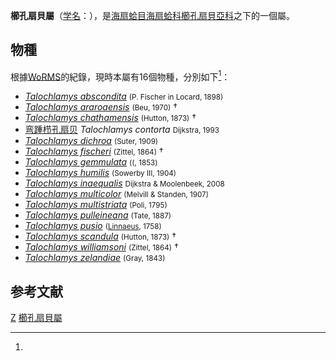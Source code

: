 {{Automatic Taxobox
| taxon = Talochlamys
| authority = Iredale, 1929<ref name=WoRMS_236713>{{cite WoRMS |title=Talochlamys Iredale, 1929 |id=236713 |accessdate=2015-03-17}}</ref>
| subdivision_ranks = [[種_(生物)|種]]
| subdivision = [[#物種|見內文]]
}}
'''櫛孔扇貝屬'''（[[学名|学名]]：{{lang|la|'''''Talochlamys'''''}}），是[[海扇蛤目|海扇蛤目]][[海扇蛤科|海扇蛤科]][[櫛孔扇貝亞科|櫛孔扇貝亞科]]之下的一個屬。

==物種==
根據[[WoRMS|WoRMS]]的紀錄，現時本屬有16個物種，分別如下<ref name=WoRMS_236713 />：
* ''[[Talochlamys_abscondita|Talochlamys abscondita]]'' <small>(P. Fischer in Locard, 1898)</small>
* ''[[Talochlamys_araroaensis|Talochlamys araroaensis]]'' <small>(Beu, 1970)</small> †
* ''[[Talochlamys_chathamensis|Talochlamys chathamensis]]'' <small>(Hutton, 1873)</small> †
*[[弯踵栉孔扇贝|弯踵栉孔扇贝]] ''Talochlamys contorta'' <small>Dijkstra, 1993</small>
* ''[[Talochlamys_dichroa|Talochlamys dichroa]]'' <small>(Suter, 1909)</small>
* ''[[Talochlamys_fischeri|Talochlamys fischeri]]'' <small>(Zittel, 1864)</small> †
* ''[[Talochlamys_gemmulata|Talochlamys gemmulata]]'' <small>(({{tsl|en|Lovell Augustus Reeve|洛弗爾·奧古斯都·里夫|Reeve}}, 1853)</small>
* ''[[Talochlamys_humilis|Talochlamys humilis]]'' <small>(Sowerby III, 1904)</small>
* ''[[Talochlamys_inaequalis|Talochlamys inaequalis]]'' <small>Dijkstra & Moolenbeek, 2008</small>
* ''[[Talochlamys_multicolor|Talochlamys multicolor]]'' <small>(Melvill & Standen, 1907)</small>
* ''[[Talochlamys_multistriata|Talochlamys multistriata]]'' <small>(Poli, 1795)</small>
* ''[[Talochlamys_pulleineana|Talochlamys pulleineana]]'' <small>(Tate, 1887)</small>
* ''[[Talochlamys_pusio|Talochlamys pusio]]'' <small>([[卡爾·林奈|Linnaeus]], 1758)</small>
* ''[[Talochlamys_scandula|Talochlamys scandula]]'' <small>(Hutton, 1873)</small> †
* ''[[Talochlamys_williamsoni|Talochlamys williamsoni]]'' <small>(Zittel, 1864)</small> †
* ''[[Talochlamys_zelandiae|Talochlamys zelandiae]]'' <small>(Gray, 1843)</small>

== 参考文献 ==
{{reflist}}

{{taxonbar}}
[[Category:_1929年描述的分类群|Z]]
[[Category:櫛孔扇貝屬|]]